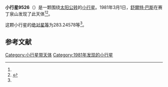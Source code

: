 {{Infobox planet
| bgcolour = #FFFFC0
| name = 9526
| symbol = 
| image = 
| caption = 
| discovery = yes
| discovery_ref = 
| discoverer = [[舒爾特·巴斯|舒爾特·巴斯]]
| discovery_site = [[赛丁泉山|赛丁泉山]] 
| discovered = 1981年3月1日
| designations = yes
| mp_name = 
| named_after = 
| alt_names = 
| mp_category = [[主带小行星|主带小行星]]
| orbit_ref = <ref name="a">[http://ssd.jpl.nasa.gov/sbdb.cgi?sstr=9526 9526] {{Wayback|url=http://ssd.jpl.nasa.gov/sbdb.cgi?sstr=9526 |date=20110609195945 }}，小行星數據庫瀏覽器（JPL Small-Body Database Browser）－[[美国国家航空航天局|美国国家航空航天局]]喷气推进实验室</ref>
| epoch = 2456400.5 (2013年4月18日更新)
| aphelion = {{convert|3.0011639|AU|km|3|abbr=on|lk=out}}
| perihelion = {{convert|2.8337617|AU|km|3|abbr=on}}
| semimajor = {{convert|2.9174628|AU|km|3|abbr=on}}
| eccentricity = 0.0286897
| period = 1820.146749 [[日|日]]<br />4.98[[儒略年|儒略年]]
| avg_speed = 
| inclination = 6.57480
| asc_node = 310.17380
| mean_anomaly = 
| arg_peri = 283.24578
| satellites = 
| physical_characteristics = yes
| dimensions = 
| mass = 
| density = 
| surface_grav = 
| escape_velocity = 
| sidereal_day = 
| axial_tilt = 
| pole_ecliptic_lat = 
| pole_ecliptic_lon = 
| albedo = 
| temperatures= 
| temp_name1 = 
| mean_temp_1 = 
| max_temp_1 = 
| temp_name2 = 
| max_temp_2 = 
| spectral_type = 
| abs_magnitude = 283.24578
}}

'''小行星9526'''（{{lang-en|9526}}）是一颗围绕[[太阳|太阳]][[公转|公转]]的[[小行星|小行星]]。1981年3月1日，[[舒爾特·巴斯|舒爾特·巴斯]]在赛丁泉山发现了此天体<ref name="a" /><ref>{{cite news|title=小行星列表|url=http://cfa-www.harvard.edu/iau/lists/NumberedMPs.txt|accessdate=2013-07-08|newspaper=哈佛大学|archive-date=2008-05-17|archive-url=https://web.archive.org/web/20080517010638/http://cfa-www.harvard.edu/iau/lists/NumberedMPs.txt|dead-url=no}}</ref>。

这颗小行星的[[绝对星等|绝对星等]]为283.24578等<ref name="a" />。

==参考文献==
{{reflist}}
{{Minor Planet Number|[[小行星9525|小行星9525]]|[[小行星9527|小行星9527]]}}

{{小天体}}

[[Category:小行星带天体|Category:小行星带天体]]
[[Category:1981年发现的小行星|Category:1981年发现的小行星]]

{{asteroid-stub}}